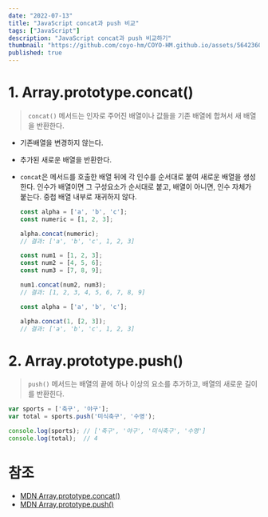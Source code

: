 ```yaml
---
date: "2022-07-13"
title: "JavaScript concat과 push 비교"
tags: ["JavaScript"]
description: "JavaScript concat과 push 비교하기"
thumbnail: "https://github.com/coyo-hm/COYO-HM.github.io/assets/56423604/1169a106-f572-499c-8209-996b1c82b32b"
published: true
---
```


# 1. Array.prototype.concat()

> `concat()`
메서드는 인자로 주어진 배열이나 값들을 기존 배열에 합쳐서 새 배열을 반환한다.
>

- 기존배열을 변경하지 않는다.
- 추가된 새로운 배열을 반환한다.
- `concat`은 메서드를 호출한 배열 뒤에 각 인수를 순서대로 붙여 새로운 배열을 생성한다.
인수가 배열이면 그 구성요소가 순서대로 붙고, 배열이 아니면, 인수 자체가 붙는다. 중첩 배열 내부로 재귀하지 않다.

    ```jsx
    const alpha = ['a', 'b', 'c'];
    const numeric = [1, 2, 3];

    alpha.concat(numeric);
    // 결과: ['a', 'b', 'c', 1, 2, 3]
    ```

    ```jsx
    const num1 = [1, 2, 3];
    const num2 = [4, 5, 6];
    const num3 = [7, 8, 9];

    num1.concat(num2, num3);
    // 결과: [1, 2, 3, 4, 5, 6, 7, 8, 9]
    ```

    ```jsx
    const alpha = ['a', 'b', 'c'];

    alpha.concat(1, [2, 3]);
    // 결과: ['a', 'b', 'c', 1, 2, 3]
    ```


# 2. Array.prototype.push()

> `push()`
메서드는 배열의 끝에 하나 이상의 요소를 추가하고, 배열의 새로운 길이를 반환힌다.
>

```jsx
var sports = ['축구', '야구'];
var total = sports.push('미식축구', '수영');

console.log(sports); // ['축구', '야구', '미식축구', '수영']
console.log(total);  // 4
```

# 참조

- [MDN Array.prototype.concat()](https://developer.mozilla.org/ko/docs/Web/JavaScript/Reference/Global_Objects/Array/concat)
- [MDN Array.prototype.push()](https://developer.mozilla.org/ko/docs/Web/JavaScript/Reference/Global_Objects/Array/push)